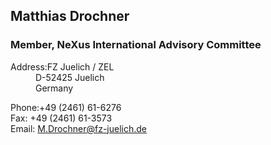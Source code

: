 ==Matthias Drochner==
===Member, NeXus International Advisory Committee===
;Address:FZ Juelich / ZEL
:D-52425 Juelich
:Germany

;Phone:+49 (2461) 61-6276
;Fax: +49 (2461) 61-3573
;Email: [mailto:M.Drochner@fz-juelich.de M.Drochner@fz-juelich.de]